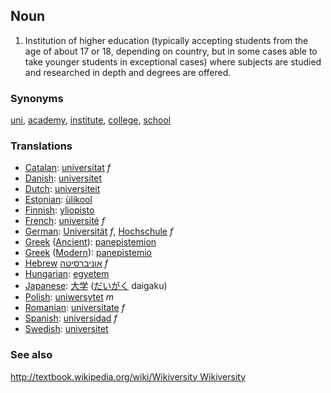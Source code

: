 ==Noun==

#Institution of higher education (typically accepting students from the age of about 17 or 18, depending on country, but in some cases able to take younger students in exceptional cases) where subjects are studied and researched in depth and degrees are offered.

===Synonyms===

[[uni]], [[academy]], [[institute]], [[college]], [[school]]

===Translations===
*[[Catalan]]: [[universitat]] ''f''
*[[Danish]]: [[universitet]]
*[[Dutch]]: [[universiteit]]
*[[Estonian]]: [[ülikool]]
*[[Finnish]]: [[yliopisto]]
*[[French]]: [[université]] ''f''
*[[German]]: [[Universität]] ''f'', [[Hochschule]] ''f''
*[[Greek]] ([[Ancient]]): [[panepistemion]]
*[[Greek]] ([[Modern]]): [[panepistemio]]
*[[Hebrew]] [[אוניברסיטה]] ''f''
*[[Hungarian]]: [[egyetem]] 
*[[Japanese]]: [[大学]] ([[だいがく]] daigaku)
*[[Polish]]: [[uniwersytet]] ''m''
*[[Romanian]]: [[universitate]] ''f''
*[[Spanish]]: [[universidad]] ''f''
*[[Swedish]]: [[universitet]]

===See also===

[[http://textbook.wikipedia.org/wiki/Wikiversity Wikiversity]]